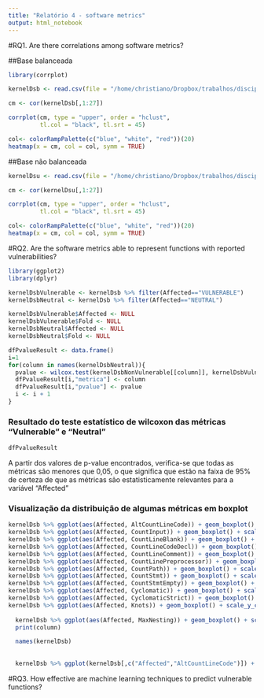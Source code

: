 ```yaml
---
title: "Relatório 4 - software metrics"
output: html_notebook
---
```




#RQ1. Are there correlations among software metrics?

##Base balanceada

```r
library(corrplot)

kernelDsb <- read.csv(file = "/home/christiano/Dropbox/trabalhos/disciplina_mineracao/aulas/04-05/random_undersampling/kernel_data_balanced.csv")

cm <- cor(kernelDsb[,1:27])

corrplot(cm, type = "upper", order = "hclust", 
         tl.col = "black", tl.srt = 45)

col<- colorRampPalette(c("blue", "white", "red"))(20)
heatmap(x = cm, col = col, symm = TRUE)

```


##Base não balanceada

```r
kernelDsu <- read.csv(file = "/home/christiano/Dropbox/trabalhos/disciplina_mineracao/aulas/04-05/unbalanced/kernel_data.csv")

cm <- cor(kernelDsu[,1:27])

corrplot(cm, type = "upper", order = "hclust", 
         tl.col = "black", tl.srt = 45)

col<- colorRampPalette(c("blue", "white", "red"))(20)
heatmap(x = cm, col = col, symm = TRUE)
```


#RQ2. Are the software metrics able to represent functions with reported vulnerabilities?

```r

library(ggplot2)
library(dplyr)

kernelDsbVulnerable <- kernelDsb %>% filter(Affected=="VULNERABLE")
kernelDsbNeutral <- kernelDsb %>% filter(Affected=="NEUTRAL")

kernelDsbVulnerable$Affected <- NULL
kernelDsbVulnerable$Fold <- NULL
kernelDsbNeutral$Affected <- NULL
kernelDsbNeutral$Fold <- NULL

dfPvalueResult <- data.frame()
i=1
for(column in names(kernelDsbNeutral)){
  pvalue <- wilcox.test(kernelDsbNonVulnerable[[column]], kernelDsbVulnerable[[column]])$p.value
  dfPvalueResult[i,"metrica"] <- column
  dfPvalueResult[i,"pvalue"] <- pvalue
  i <- i + 1
}
```

### Resultado do teste estatístico de wilcoxon das métricas "Vulnerable" e "Neutral"

```r
dfPvalueResult
```

A partir dos valores de p-value encontrados, verifica-se que todas as métricas são menores que 0,05, o que significa que estão na faixa de 95% de certeza de que as métricas são estatisticamente relevantes para a variável "Affected"

### Visualização da distribuição de algumas métricas em boxplot
```r
kernelDsb %>% ggplot(aes(Affected, AltCountLineCode)) + geom_boxplot() + scale_y_continuous(trans = "log2")
kernelDsb %>% ggplot(aes(Affected, CountInput)) + geom_boxplot() + scale_y_continuous(trans = "log2")
kernelDsb %>% ggplot(aes(Affected, CountLineBlank)) + geom_boxplot() + scale_y_continuous(trans = "log2")
kernelDsb %>% ggplot(aes(Affected, CountLineCodeDecl)) + geom_boxplot() + scale_y_continuous(trans = "log2")
kernelDsb %>% ggplot(aes(Affected, CountLineComment)) + geom_boxplot() + scale_y_continuous(trans = "log2")
kernelDsb %>% ggplot(aes(Affected, CountLinePreprocessor)) + geom_boxplot() + scale_y_continuous(trans = "log2")
kernelDsb %>% ggplot(aes(Affected, CountPath)) + geom_boxplot() + scale_y_continuous(trans = "log2")
kernelDsb %>% ggplot(aes(Affected, CountStmt)) + geom_boxplot() + scale_y_continuous(trans = "log2")
kernelDsb %>% ggplot(aes(Affected, CountStmtEmpty)) + geom_boxplot() + scale_y_continuous(trans = "log2")
kernelDsb %>% ggplot(aes(Affected, Cyclomatic)) + geom_boxplot() + scale_y_continuous(trans = "log2")
kernelDsb %>% ggplot(aes(Affected, CyclomaticStrict)) + geom_boxplot() + scale_y_continuous(trans = "log2")
kernelDsb %>% ggplot(aes(Affected, Knots)) + geom_boxplot() + scale_y_continuous(trans = "log2")
  
  kernelDsb %>% ggplot(aes(Affected, MaxNesting)) + geom_boxplot() + scale_y_continuous(trans = "log2")
  print(column)

  names(kernelDsb)
  
  
  kernelDsb %>% ggplot(kernelDsb[,c("Affected","AltCountLineCode")]) + geom_boxplot(aes("Affected","AltCountLineCode")) + scale_y_continuous(trans = "log2")
```

#RQ3. How effective are machine learning techniques to predict vulnerable functions? 

```r



```

